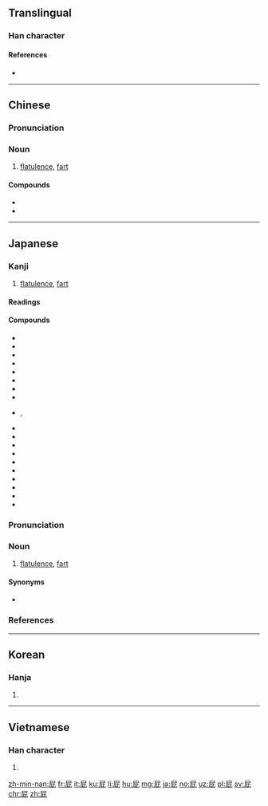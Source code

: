 ==Translingual==

===Han character===
{{Han char|rn=44|rad=尸|as=04|sn=7|four=77211|canj=SPP|ids=⿸尸比}}

====References====
* {{Han ref|kx=0300.230|dkj=07654|dj=0597.010|hdz=20966.120|uh=5C41|ud=23617|bh=A7BE|bd=42942}}

----

==Chinese==
{{zh-forms}}
{{wikipedia|lang=zh}}

===Pronunciation===
{{zh-pron
|m=pì
|c=pei3
|ma=Zh-pì.ogg
}}

===Noun===
{{zh-noun}}

# [[flatulence]], [[fart]]

====Compounds====
{{der-top|Compounds}}
* {{zh-l|放屁|fàngpì}}
* {{zh-l|屁股|pìgu}}
{{der-bottom}}

----

==Japanese==

===Kanji===
{{ja-kanji|grade=|rs=尸04}}

# [[flatulence]], [[fart]]

====Readings====
{{ja-readings|goon=[[ひ]] (hi)|kanon=[[ひ]] (hi)|kun=[[へ]] (he)}}

====Compounds====
{{der-top|Compounds}}
* {{ja-r|言い出しっ屁|い.いだしっぺ}}
* {{ja-r|河童の屁|かっぱ の .へ}}
* {{ja-r|最後っ屁|さいごっぺ}}
* {{ja-r|沈香も焚かず屁もひらず|じんこう も たかず .へ も ひらず}}
* {{ja-r|透かし屁|すかしべ}}
* {{ja-r|握り屁|にぎりべ}}
* {{ja-r|百日の説法屁一つ|ひゃくにち の せっぽう .へ ひとつ}}
* {{ja-r|屁負い比丘尼|へおい びくに}}
* {{ja-r|屁糞葛|へくそかずら}}, {{ja-r|屁屎葛|へくそかずら}}
* {{ja-r|屁放き虫|へこきむし}}
* {{ja-r|屁っ放り|へっぴり}}
* {{ja-r|屁でもない|へ でも ない}}
* {{ja-r|屁とも思わない|へ と も おもわない}}
* {{ja-r|屁の河童|へ の かっぱ}}
* {{ja-r|屁の突っ張りにもならない|へ の つっぱり に も なら ない}}
* {{ja-r|放屁|へひり}}
* {{ja-r|屁理屈|へりくつ}}
* {{ja-r|屁をひって尻すぼめ|へ を ひって しり すぼめ}}
* {{ja-r|放屁|ほうひ}}
{{der-bottom}}

{{wikipedia|lang=ja}}
{{ja-kanjitab|へ|yomi=k}}

===Pronunciation===
{{ja-pron|yomi=k|へ|acc=1|acc_ref=DJR,NHK}}

===Noun===
{{ja-noun|へ}}

# [[flatulence]], [[fart]]

====Synonyms====
* {{ja-r|おなら}}

===References===
<references/>

----

==Korean==

===Hanja===
{{ko-hanja|hangeul=비|rv=bi|mr=pi}}

# {{defn|lang=ko|sort=尸04}}

----

==Vietnamese==

===Han character===
{{vi-hantu|[[thí]]|rs=尸04}}

# {{defn|lang=vi|sort=尸04}}

[[zh-min-nan:屁]]
[[fr:屁]]
[[it:屁]]
[[ku:屁]]
[[li:屁]]
[[hu:屁]]
[[mg:屁]]
[[ja:屁]]
[[no:屁]]
[[uz:屁]]
[[pl:屁]]
[[sv:屁]]
[[chr:屁]]
[[zh:屁]]